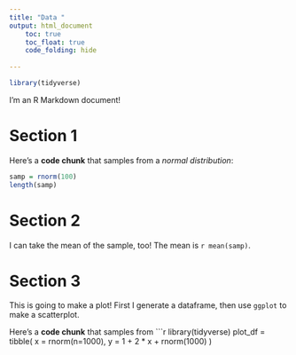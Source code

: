 ```yaml
---
title: "Data "
output: html_document
    toc: true
    toc_float: true
    code_folding: hide
    
---
```

```r
library(tidyverse)
```



I'm an R Markdown document! 

# Section 1

Here's a **code chunk** that samples from 
a _normal distribution_:

```r
samp = rnorm(100)
length(samp)
```

# Section 2

I can take the mean of the sample, too!
The mean is `r mean(samp)`.

# Section 3
 This is going to make a plot! First I generate a dataframe, then use `ggplot` to make a scatterplot. 
 
 Here's a **code chunk** that samples from
```r
library(tidyverse)
plot_df = 
  tibble(
  x = rnorm(n=1000),
  y = 1 + 2 * x + rnorm(1000)
)